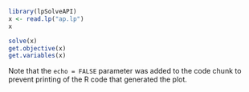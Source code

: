 
```{r}
library(lpSolveAPI)
x <- read.lp("ap.lp")
x
```


```{r}
solve(x)
get.objective(x)
get.variables(x)


```

Note that the `echo = FALSE` parameter was added to the code chunk to prevent printing of the R code that generated the plot.
